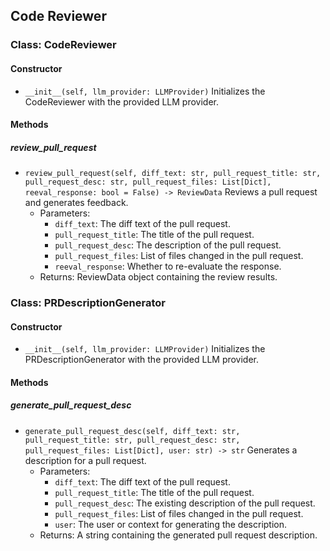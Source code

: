 ## Code Reviewer

### Class: CodeReviewer

#### Constructor

- `__init__(self, llm_provider: LLMProvider)`
  Initializes the CodeReviewer with the provided LLM provider.

#### Methods

##### review_pull_request

- `review_pull_request(self, diff_text: str, pull_request_title: str, pull_request_desc: str, pull_request_files: List[Dict], reeval_response: bool = False) -> ReviewData`
  Reviews a pull request and generates feedback.
  - Parameters:
    - `diff_text`: The diff text of the pull request.
    - `pull_request_title`: The title of the pull request.
    - `pull_request_desc`: The description of the pull request.
    - `pull_request_files`: List of files changed in the pull request.
    - `reeval_response`: Whether to re-evaluate the response.
  - Returns: ReviewData object containing the review results.

### Class: PRDescriptionGenerator

#### Constructor

- `__init__(self, llm_provider: LLMProvider)`
  Initializes the PRDescriptionGenerator with the provided LLM provider.

#### Methods

##### generate_pull_request_desc

- `generate_pull_request_desc(self, diff_text: str, pull_request_title: str, pull_request_desc: str, pull_request_files: List[Dict], user: str) -> str`
  Generates a description for a pull request.
  - Parameters:
    - `diff_text`: The diff text of the pull request.
    - `pull_request_title`: The title of the pull request.
    - `pull_request_desc`: The existing description of the pull request.
    - `pull_request_files`: List of files changed in the pull request.
    - `user`: The user or context for generating the description.
  - Returns: A string containing the generated pull request description.
